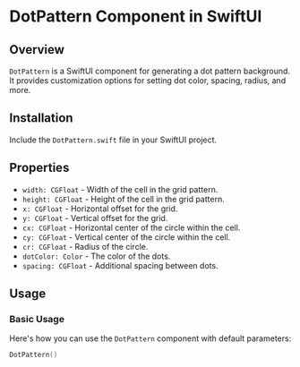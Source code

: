 # DotPattern Component in SwiftUI

## Overview

`DotPattern` is a SwiftUI component for generating a dot pattern background. It provides customization options for setting dot color, spacing, radius, and more.

## Installation

Include the `DotPattern.swift` file in your SwiftUI project.

## Properties

- `width: CGFloat` - Width of the cell in the grid pattern.
- `height: CGFloat` - Height of the cell in the grid pattern.
- `x: CGFloat` - Horizontal offset for the grid.
- `y: CGFloat` - Vertical offset for the grid.
- `cx: CGFloat` - Horizontal center of the circle within the cell.
- `cy: CGFloat` - Vertical center of the circle within the cell.
- `cr: CGFloat` - Radius of the circle.
- `dotColor: Color` - The color of the dots.
- `spacing: CGFloat` - Additional spacing between dots.

## Usage

### Basic Usage

Here's how you can use the `DotPattern` component with default parameters:

```swift
DotPattern()
```

